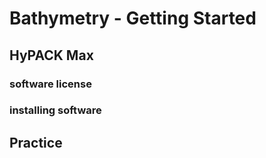 # Bathymetry - Getting Started

## HyPACK Max

### software license

### installing software

## Practice
